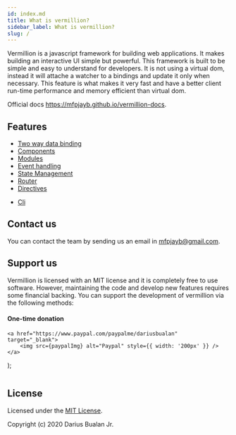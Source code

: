 ```yaml
---
id: index.md
title: What is vermillion?
sidebar_label: What is vermillion?
slug: /
---
```


Vermillion is a javascript framework for building web applications.
It makes building an interactive UI simple but powerful.
This framework is built to be simple and easy to understand for developers.
It is not using a virtual dom,
instead it will attache a watcher to a bindings and update it only when necessary.
This feature is what makes it very fast and have a better client run-time performance and memory efficient than virtual dom.

Official docs https://mfpjayb.github.io/vermillion-docs.

## Features

* [Two way data binding](/docs/component#data-binding)
* [Components](/docs/component)
* [Modules](/docs/module)
* [Event handling](/docs/component#event-binding)
* [State Management](/docs/store)
* [Router](/docs/router)
* [Directives](/docs/component#custom-directives)
<!-- * Developer tools -->
* [Cli](/docs/cli-installation)

## Contact us

You can contact the team by sending us an email in [mfpjayb@gmail.com](mailto:mfpjayb@gmail.com).

## Support us

Vermillion is licensed with an MIT license and it is completely free to use software.
However, maintaining the code and develop new features requires some financial backing.
You can support the development of vermillion via the following methods:

#### One-time donation


    <a href="https://www.paypal.com/paypalme/dariusbualan" target="_blank">
        <img src={paypalImg} alt="Paypal" style={{ width: '200px' }} />
    </a>
);

<Image />

<!-- #### Recurring donations -->

## License

Licensed under the [MIT License](../LICENSE).

Copyright (c) 2020 Darius Bualan Jr.
